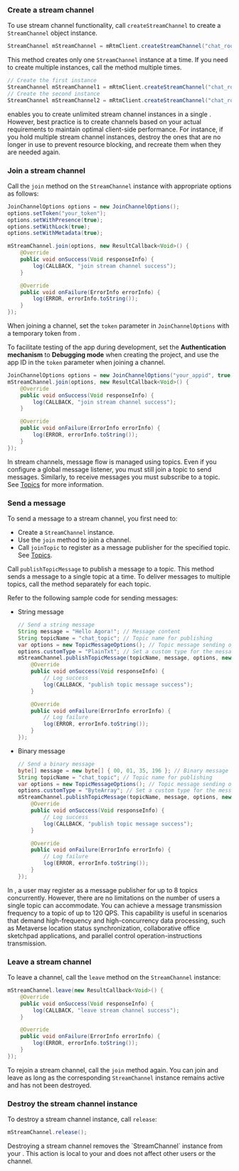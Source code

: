 <PlatformWrapper platform="android">

### Create a stream channel

To use stream channel functionality, call `createStreamChannel` to create a `StreamChannel` object instance. 

```java
StreamChannel mStreamChannel = mRtmClient.createStreamChannel("chat_room");
```

This method creates only one `StreamChannel` instance at a time. If you need to create multiple instances, call the method multiple times.

```java
// Create the first instance
StreamChannel mStreamChannel1 = mRtmClient.createStreamChannel("chat_room1");
// Create the second instance
StreamChannel mStreamChannel2 = mRtmClient.createStreamChannel("chat_room2");
```

<Admonition>
<Vg k="SIG" /> enables you to create unlimited stream channel instances in a single <Vpl k="CLIENT"/>. However, best practice is to create channels based on your actual requirements to maintain optimal client-side performance. For instance, if you hold multiple stream channel instances, destroy the ones that are no longer in use to prevent resource blocking, and recreate them when they are needed again.
</Admonition>

### Join a stream channel

Call the `join` method on the `StreamChannel` instance with appropriate options as follows:

```java
JoinChannelOptions options = new JoinChannelOptions();
options.setToken("your_token");
options.setWithPresence(true);
options.setWithLock(true);
options.setWithMetadata(true);

mStreamChannel.join(options, new ResultCallback<Void>() {
    @Override
    public void onSuccess(Void responseInfo) {
        log(CALLBACK, "join stream channel success");
    }

    @Override
    public void onFailure(ErrorInfo errorInfo) {
        log(ERROR, errorInfo.toString());
    }
});
```

When joining a channel, set the `token` parameter in `JoinChannelOptions` with a temporary token from <Vg k="CONSOLE" />. 

<Admonition>

To facilitate testing of the app during development, set the **Authentication mechanism** to **Debugging mode** when creating the project, and use the app ID in the `token` parameter when joining a channel.
</Admonition>

```java
JoinChannelOptions options = new JoinChannelOptions("your_appid", true, true, true);
mStreamChannel.join(options, new ResultCallback<Void>() {
    @Override
    public void onSuccess(Void responseInfo) {
        log(CALLBACK, "join stream channel success");
    }

    @Override
    public void onFailure(ErrorInfo errorInfo) {
        log(ERROR, errorInfo.toString());
    }
});
```

In stream channels, message flow is managed using topics. Even if you configure a global message listener, you must still join a topic to send messages. Similarly, to receive messages you must subscribe to a topic. See [Topics](../core-functionality/topics) for more information.

### Send a message 

To send a message to a stream channel, you first need to:

- Create a `StreamChannel` instance.
- Use the `join` method to join a channel.
- Call `joinTopic` to register as a message publisher for the specified topic. See [Topics](../core-functionality/topics).

Call `publishTopicMessage` to publish a message to a topic. This method sends a message to a single topic at a time. To deliver messages to multiple topics, call the method separately for each topic.

Refer to the following sample code for sending messages:

* String message

    ```java
    // Send a string message
    String message = "Hello Agora!"; // Message content
    String topicName = "chat_topic"; // Topic name for publishing
    var options = new TopicMessageOptions(); // Topic message sending options
    options.customType = "PlainTxt"; // Set a custom type for the message
    mStreamChannel.publishTopicMessage(topicName, message, options, new ResultCallback<Void>() {
        @Override
        public void onSuccess(Void responseInfo) {
            // Log success
            log(CALLBACK, "publish topic message success"); 
        }

        @Override
        public void onFailure(ErrorInfo errorInfo) {
            // Log failure
            log(ERROR, errorInfo.toString()); 
        }
    });
    ```

* Binary message

    ```java
    // Send a binary message
    byte[] message = new byte[] { 00, 01, 35, 196 }; // Binary message content
    String topicName = "chat_topic"; // Topic name for publishing
    var options = new TopicMessageOptions(); // Topic message sending options
    options.customType = "ByteArray"; // Set a custom type for the message
    mStreamChannel.publishTopicMessage(topicName, message, options, new ResultCallback<Void>() {
        @Override
        public void onSuccess(Void responseInfo) {
            // Log success
            log(CALLBACK, "publish topic message success"); 
        }

        @Override
        public void onFailure(ErrorInfo errorInfo) {
            // Log failure
            log(ERROR, errorInfo.toString()); 
        }
    });
    ```

In <Vg k="SIG" />, a user may register as a message publisher for up to 8 topics concurrently. However, there are no limitations on the number of users a single topic can accommodate. You can achieve a message transmission frequency to a topic of up to 120 QPS. This capability is useful in scenarios that demand high-frequency and high-concurrency data processing, such as Metaverse location status synchronization, collaborative office sketchpad applications, and parallel control operation-instructions transmission.

### Leave a stream channel

To leave a channel, call the `leave` method on the `StreamChannel` instance:

```java
mStreamChannel.leave(new ResultCallback<Void>() {
    @Override
    public void onSuccess(Void responseInfo) {
        log(CALLBACK, "leave stream channel success");
    }

    @Override
    public void onFailure(ErrorInfo errorInfo) {
        log(ERROR, errorInfo.toString());
    }
});
```

To rejoin a stream channel, call the `join` method again. You can join and leave as long as the corresponding `StreamChannel` instance remains active and has not been destroyed.

### Destroy the stream channel instance

To destroy a stream channel instance, call `release`:

```java
mStreamChannel.release();
```

<Admonition>
Destroying a stream channel removes the `StreamChannel` instance from your <Vpl k="CLIENT"/>. This action is local to your <Vpl k="CLIENT"/> and does not affect other users or the <Vg k="SIG" /> channel.
</Admonition>

</PlatformWrapper>
